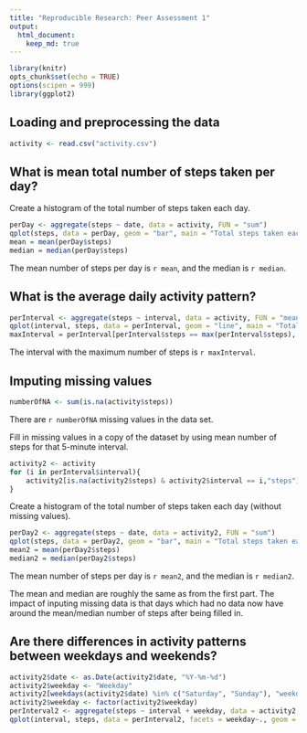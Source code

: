 ```yaml
---
title: "Reproducible Research: Peer Assessment 1"
output: 
  html_document:
    keep_md: true
---
```


```r
library(knitr)
opts_chunk$set(echo = TRUE)
options(scipen = 999)
library(ggplot2)
```

## Loading and preprocessing the data

```r
activity <- read.csv("activity.csv")
```

## What is mean total number of steps taken per day?

Create a histogram of the total number of steps taken each day. 

```r
perDay <- aggregate(steps ~ date, data = activity, FUN = "sum")
qplot(steps, data = perDay, geom = "bar", main = "Total steps taken each day", xlab = "Steps", ylab = "Number of days")
mean = mean(perDay$steps)
median = median(perDay$steps)
```

The mean number of steps per day is `r mean`, and the median is `r median`. 

## What is the average daily activity pattern?

```r
perInterval <- aggregate(steps ~ interval, data = activity, FUN = "mean")
qplot(interval, steps, data = perInterval, geom = "line", main = "Total steps taken each interval", xlab = "Interval", ylab = "Number of steps")
maxInterval = perInterval[perInterval$steps == max(perInterval$steps), "interval"]
```

The interval with the maximum number of steps is `r maxInterval`. 

## Imputing missing values

```r
numberOfNA <- sum(is.na(activity$steps))
```
There are `r numberOfNA` missing values in the data set. 

Fill in missing values in a copy of the dataset by using mean number of steps for that 5-minute interval. 
```r
activity2 <- activity
for (i in perInterval$interval){
    activity2[is.na(activity2$steps) & activity2$interval == i,"steps"] <- perInterval[perInterval$interval == i,"steps"] 
}
```
Create a histogram of the total number of steps taken each day (without missing values). 

```r
perDay2 <- aggregate(steps ~ date, data = activity2, FUN = "sum")
qplot(steps, data = perDay2, geom = "bar", main = "Total steps taken each day", xlab = "Steps", ylab = "Number of days")
mean2 = mean(perDay2$steps)
median2 = median(perDay2$steps)
```

The mean number of steps per day is `r mean2`, and the median is `r median2`. 

The mean and median are roughly the same as from the first part. The impact of inputing missing data is that days which had no data now have around the mean/median number of steps after being filled in. 

## Are there differences in activity patterns between weekdays and weekends?

```r
activity2$date <- as.Date(activity2$date, "%Y-%m-%d")
activity2$weekday <- "Weekday"
activity2[weekdays(activity2$date) %in% c("Saturday", "Sunday"), "weekday"] <- "Weekend"
activity2$weekday <- factor(activity2$weekday)
perInterval2 <- aggregate(steps ~ interval + weekday, data = activity2, FUN = "mean")
qplot(interval, steps, data = perInterval2, facets = weekday~., geom = "line", main = "Total steps taken each interval", xlab = "Interval", ylab = "Number of steps")
```
